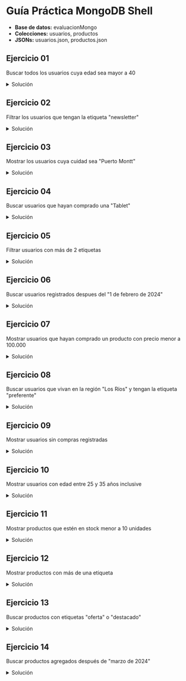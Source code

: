 
# Guía Práctica MongoDB Shell

- **Base de datos:** evaluacionMongo
- **Colecciones:** usuarios, productos
- **JSONs:** <ExternalLink href='/inacap/ti3v32/data/usuarios02.json'>usuarios.json</ExternalLink>, <ExternalLink href='/inacap/ti3v32/data/productos02.json'>productos.json</ExternalLink> 

## Ejercicio 01
Buscar todos los usuarios cuya edad sea mayor a 40

<details>
    <summary>Solución</summary>
```js
db.usuarios.find({ edad: { $gt: 40 } })
```
</details>

## Ejercicio 02
Filtrar los usuarios que tengan la etiqueta "newsletter"

<details>
    <summary>Solución</summary>
```js
db.usuarios.find({ etiquetas: "newsletter" })
```
</details>

## Ejercicio 03
Mostrar los usuarios cuya cuidad sea "Puerto Montt"

<details>
    <summary>Solución</summary>
```js
db.usuarios.find({ "direccion.ciudad": "Puerto Montt" })
```
</details>

## Ejercicio 04
Buscar usuarios que hayan comprado una "Tablet"

<details>
    <summary>Solución</summary>

<br/>
**Opción 1**
```js
db.usuarios.find({ 
  "compras.producto": "Tablet"  
})
```

**Opción 2**
```js
db.usuarios.find({ 
  compras: { 
    $elemMatch: { producto: "Tablet" } 
  } 
})
```
</details>

## Ejercicio 05
Filtrar usuarios con más de 2 etiquetas

<details>
    <summary>Solución</summary>
```js
db.usuarios.find({ 
    $expr: { $gt: [ { $size: "$etiquetas" }, 2 ] } 
})
```
</details>

## Ejercicio 06
Buscar usuarios registrados despues del "1 de febrero de 2024"

<details>
    <summary>Solución</summary>
```js
db.usuarios.find({ 
    fechaRegistro: { $gt: "2024-02-01T00:00:00Z" }
})
```
</details>

## Ejercicio 07
Mostrar usuarios que hayan comprado un producto con precio menor a 100.000

<details>
    <summary>Solución</summary>

<br/>
**Opción 1**
```js
db.usuarios.find({ 
  "compras.precio": { $gt: 100000 }  
})
```

**Opción 2**
```js
db.usuarios.find({ 
  compras: { 
    $elemMatch: { precio: { $gt: 100000 } } 
  } 
})
```
</details>

## Ejercicio 08
Buscar usuarios que vivan en la región "Los Ríos" y tengan la etiqueta "preferente"

<details>
    <summary>Solución</summary>

<br/>
**Opción 1**
```js
db.usuarios.find({ 
  "direccion.region": "Los Ríos", 
  etiquetas: "preferente" 
})
```

**Opción 2**
```js
db.usuarios.find({
  $and: [
    { "direccion.region": "Los Ríos" },
    { etiquetas: "preferente" }
  ]
})
```
</details>

## Ejercicio 09
Mostrar usuarios sin compras registradas

<details>
    <summary>Solución</summary>

<br/>
**Opción 1**
```js
db.usuarios.find({
  compras: { $in: [null, []] }
})
```

**Opción 2**
```js
db.usuarios.find({ 
  $or: [
    { compras: { $size: 0 } },
    { compras: { $exists: false } }
  ] 
})
```
</details>

## Ejercicio 10
Mostrar usuarios con edad entre 25 y 35 años inclusive

<details>
    <summary>Solución</summary>
```js
db.usuarios.find({ 
  edad: { $gte: 25, $lte: 35 } 
})
```
</details>

## Ejercicio 11
Mostrar productos que estén en stock menor a 10 unidades

<details>
    <summary>Solución</summary>
```js
db.productos.find({ 
  stock: { $lt: 10 } 
})
```
</details>

## Ejercicio 12
Mostrar productos con más de una etiqueta

<details>
    <summary>Solución</summary>
```js
db.productos.find({ 
  $expr: { $gt: [ { $size: "$etiquetas" }, 1 ] } 
})
```
</details>

## Ejercicio 13
Buscar productos con etiquetas "oferta" o "destacado"

<details>
    <summary>Solución</summary>

<br/>
**Opción 1**
```js
db.productos.find({ 
  etiquetas: { $in: ["oferta", "destacado"] } 
})
```

**Opción 2**
```js
db.productos.find({
  $or: [
    { etiquetas: "oferta" },
    { etiquetas: "destacado" }
  ]
})
```
</details>

## Ejercicio 14
Buscar productos agregados después de "marzo de 2024"

<details>
    <summary>Solución</summary>
```js
db.productos.find({ 
  fechaIngreso: { $gte: "2024-04-01T00:00:00Z" } 
})
```
</details>